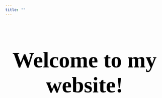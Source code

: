 ```yaml
---
title: ""
---
```


<!--This site serves as my personal site and repository for professional and personal links-->


<!--Cover Image-->
<body background="Manhattan_Skyline-Sunset_Sunburt-Top_of_the_Rock-New_York_City--Greg_Goodman-AdventuresofaGoodMan.jpg">

  <!--Cover Image Text-->
  <!--Useful Styles https://www.w3.org/Style/Examples/007/fonts.en.html#font-family-->
  <h1 style="font-size: 70px; color: rgb(0,0,0); text-align: center; font-family: 'Apple Chancery'; font: bold;"><b>Welcome to my website!</b></h1>

</body>

<!--Posts? Welcome things?-->


